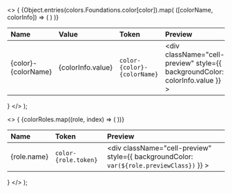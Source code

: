 
  <>
    {
      <table className="docs my-6">
        <thead>
          <tr>
            <th align="left">Name</th>
            <th align="left">Value</th>
            <th className="hidden lg:table-cell" align="left">
              Token
            </th>
            <th align="left">Preview</th>
          </tr>
        </thead>
        <tbody>
          {Object.entries(colors.Foundations.color[color]).map(
            ([colorName, colorInfo]) => (
              <tr key={colorName}>
                <td className="cell-title">{color}-{colorName}</td>
                <td>
                  <div className="cell-value">{colorInfo.value}</div>
                </td>
                <td className="hidden lg:table-cell">
                  <div className="cell-token">
                    <code>color-{color}-{colorName}</code>
                  </div>
                </td>
                <td>
                  <div
                    className="cell-preview"
                    style={{ backgroundColor: colorInfo.value }}
                  ></div>
                </td>
              </tr>
            )
          )}
        </tbody>
      </table>
    }
  </>
);

  <>
    {
      <table className="docs my-6">
        <thead>
          <tr>
            <th align="left">Name</th>
            <th align="left">Token</th>
            <th className="hidden sm:table-cell" align="left">
              Preview
            </th>
          </tr>
        </thead>
        <tbody>
          {colorRoles.map((role, index) => (
            <tr key={index}>
              <td className="cell-title">{role.name}</td>
              <td>
                <div className="cell-token">
                  <code>color-{role.token}</code>
                </div>
              </td>
              <td className="hidden sm:table-cell">
                <div
                  className="cell-preview"
                  style={{ backgroundColor: `var(${role.previewClass})` }}
                ></div>
              </td>
            </tr>
          ))}
        </tbody>
      </table>
    }
  </>
);
